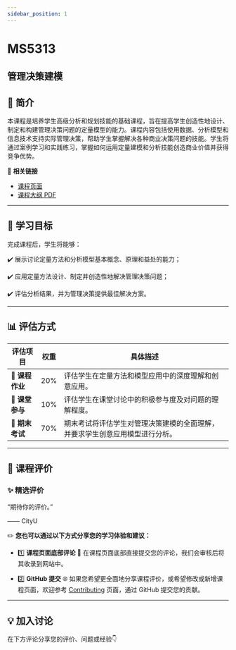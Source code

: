 ```yaml
---
sidebar_position: 1
---
```


# MS5313
## 管理决策建模

## **📘 简介**
本课程是培养学生高级分析和规划技能的基础课程，旨在提高学生创造性地设计、制定和构建管理决策问题的定量模型的能力。课程内容包括使用数据、分析模型和信息技术支持实际管理决策，帮助学生掌握解决各种商业决策问题的技能。学生将通过案例学习和实践练习，掌握如何运用定量建模和分析技能创造商业价值并获得竞争优势。

🔗 **相关链接**
- [课程页面](https://www.cityu.edu.hk/catalogue/pg/202425/course/MS5313.htm)
- [课程大纲 PDF](https://www.cityu.edu.hk/catalogue/pg/202425/course/MS5313.pdf)

---

## **🎯 学习目标**

完成课程后，学生将能够：

✔️ 展示讨论定量方法和分析模型基本概念、原理和益处的能力；

✔️ 应用定量方法设计、制定并创造性地解决管理决策问题；

✔️ 评估分析结果，并为管理决策提供最佳解决方案。

---

## **📊 评估方式**

| **评估项目**          | **权重** | **具体描述**                                                                                       |
|----------------------|---------|---------------------------------------------------------------------------------------------------|
| **📄 课程作业**       | 20%     | 评估学生在定量方法和模型应用中的深度理解和创意应用。                                              |
| **💬 课堂参与**       | 10%     | 评估学生在课堂讨论中的积极参与度及对问题的理解程度。                                             |
| **📝 期末考试**       | 70%     | 期末考试将评估学生对管理决策建模的全面理解，并要求学生创意应用模型进行分析。                      |

---

## **💬 课程评价**

### ✨ **精选评价**
<div className={commentStyles.commentBox}>
    <p className={commentStyles.commentText}>
        “期待你的评价。”
    </p>
    <p className={commentStyles.commentAuthor}>—— CityU</p>
</div>

✏️ **您也可以通过以下方式分享您的学习体验和建议：**

- 1️⃣ **课程页面底部评论**
💬 在课程页面底部直接提交您的评论，我们会审核后将其收录到网站中。

- 2️⃣ **GitHub 提交**
🌐 如果您希望更全面地分享课程评价，或希望修改或新增课程页面，欢迎参考 [Contributing](https://penjc.github.io/cityU-navigator/contributing) 页面，通过 GitHub 提交您的贡献。



---

## **💡 加入讨论**

在下方评论分享您的评价、问题或经验👇
<Utterances />
